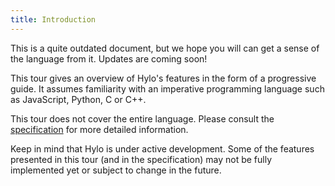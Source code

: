 ```yaml
---
title: Introduction
---
```



<Aside type="caution">
    This is a quite outdated document, but we hope you will can get a sense of the language from it. Updates are coming
    soon!
</Aside>

This tour gives an overview of Hylo's features in the form of a progressive guide. It assumes familiarity with an imperative programming language such as JavaScript, Python, C or C++.

This tour does not cover the entire language. Please consult the [specification](/docs/reference/specification) for more detailed information.

Keep in mind that Hylo is under active development. Some of the features presented in this tour (and in the specification) may not be fully implemented yet or subject to change in the future.

